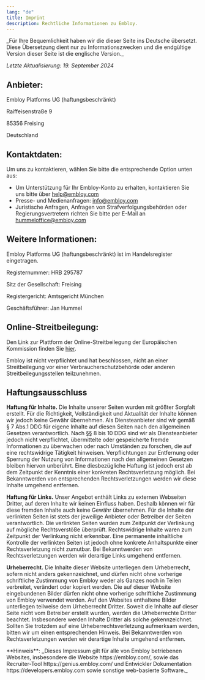 ```yaml
---
lang: "de"
title: Imprint
description: Rechtliche Informationen zu Embloy.
---
```


<Callout>
_Für Ihre Bequemlichkeit haben wir die dieser Seite ins Deutsche übersetzt. Diese Übersetzung dient nur zu Informationszwecken und die endgültige Version dieser Seite ist die englische Version._
</Callout>

_Letzte Aktualisierung: 19. September 2024_

## Anbieter: 

Embloy Platforms UG (haftungsbeschränkt)

Raiffeisenstraße 9

85356 Freising

Deutschland

## Kontaktdaten: 

Um uns zu kontaktieren, wählen Sie bitte die entsprechende Option unten aus:

- Um Unterstützung für Ihr Embloy-Konto zu erhalten, kontaktieren Sie uns bitte über [help@embloy.com](mailto:help@embloy.com)
- Presse- und Medienanfragen: [info@embloy.com](mailto:info@embloy.com)
- Juristische Anfragen, Anfragen von Strafverfolgungsbehörden oder Regierungsvertretern richten Sie bitte per E-Mail an [hummeloffice@embloy.com](mailto:hummeloffice@embloy.com)

## Weitere Informationen: 

Embloy Platforms UG (haftungsbeschränkt) ist im Handelsregister eingetragen.

Registernummer: HRB 295787

Sitz der Gesellschaft: Freising

Registergericht: Amtsgericht München

Geschäftsführer: Jan Hummel

## Online-Streitbeilegung: 

Den Link zur Plattform der Online-Streitbeilegung der Europäischen Kommission finden Sie [hier](https://ec.europa.eu/consumers/odr/main/index.cfm?event=main.home2.show&lng=DE). 

Embloy ist nicht verpflichtet und hat beschlossen, nicht an einer Streitbeilegung vor einer Verbraucherschutzbehörde oder anderen Streitbeilegungsstellen teilzunehmen.

## Haftungsausschluss

**Haftung für Inhalte.** Die Inhalte unserer Seiten wurden mit größter Sorgfalt erstellt. Für die Richtigkeit, Vollständigkeit und Aktualität der Inhalte können wir jedoch keine Gewähr übernehmen. Als Diensteanbieter sind wir gemäß § 7 Abs.1 DDG für eigene Inhalte auf diesen Seiten nach den allgemeinen Gesetzen verantwortlich. Nach §§ 8 bis 10 DDG sind wir als Diensteanbieter jedoch nicht verpflichtet, übermittelte oder gespeicherte fremde Informationen zu überwachen oder nach Umständen zu forschen, die auf eine rechtswidrige Tätigkeit hinweisen. Verpflichtungen zur Entfernung oder Sperrung der Nutzung von Informationen nach den allgemeinen Gesetzen bleiben hiervon unberührt. Eine diesbezügliche Haftung ist jedoch erst ab dem Zeitpunkt der Kenntnis einer konkreten Rechtsverletzung möglich. Bei Bekanntwerden von entsprechenden Rechtsverletzungen werden wir diese Inhalte umgehend entfernen.

**Haftung für Links.** Unser Angebot enthält Links zu externen Webseiten Dritter, auf deren Inhalte wir keinen Einfluss haben. Deshalb können wir für diese fremden Inhalte auch keine Gewähr übernehmen. Für die Inhalte der verlinkten Seiten ist stets der jeweilige Anbieter oder Betreiber der Seiten verantwortlich. Die verlinkten Seiten wurden zum Zeitpunkt der Verlinkung auf mögliche Rechtsverstöße überprüft. Rechtswidrige Inhalte waren zum Zeitpunkt der Verlinkung nicht erkennbar. Eine permanente inhaltliche Kontrolle der verlinkten Seiten ist jedoch ohne konkrete Anhaltspunkte einer Rechtsverletzung nicht zumutbar. Bei Bekanntwerden von Rechtsverletzungen werden wir derartige Links umgehend entfernen.

**Urheberrecht.** Die Inhalte dieser Website unterliegen dem Urheberrecht, sofern nicht anders gekennzeichnet, und dürfen nicht ohne vorherige schriftliche Zustimmung von Embloy weder als Ganzes noch in Teilen verbreitet, verändert oder kopiert werden. Die auf dieser Website eingebundenen Bilder dürfen nicht ohne vorherige schriftliche Zustimmung von Embloy verwendet werden. Auf den Websites enthaltene Bilder unterliegen teilweise dem Urheberrecht Dritter. Soweit die Inhalte auf dieser Seite nicht vom Betreiber erstellt wurden, werden die Urheberrechte Dritter beachtet. Insbesondere werden Inhalte Dritter als solche gekennzeichnet. Sollten Sie trotzdem auf eine Urheberrechtsverletzung aufmerksam werden, bitten wir um einen entsprechenden Hinweis. Bei Bekanntwerden von Rechtsverletzungen werden wir derartige Inhalte umgehend entfernen.

<Callout>
**Hinweis**: _Dieses Impressum gilt für alle von Embloy betriebenen Websites, insbesondere die Website https://embloy.com/, sowie das Recruiter-Tool https://genius.embloy.com/ und Entwickler Dokumentation https://developers.embloy.com sowie sonstige web-basierte Software._
</Callout>  
